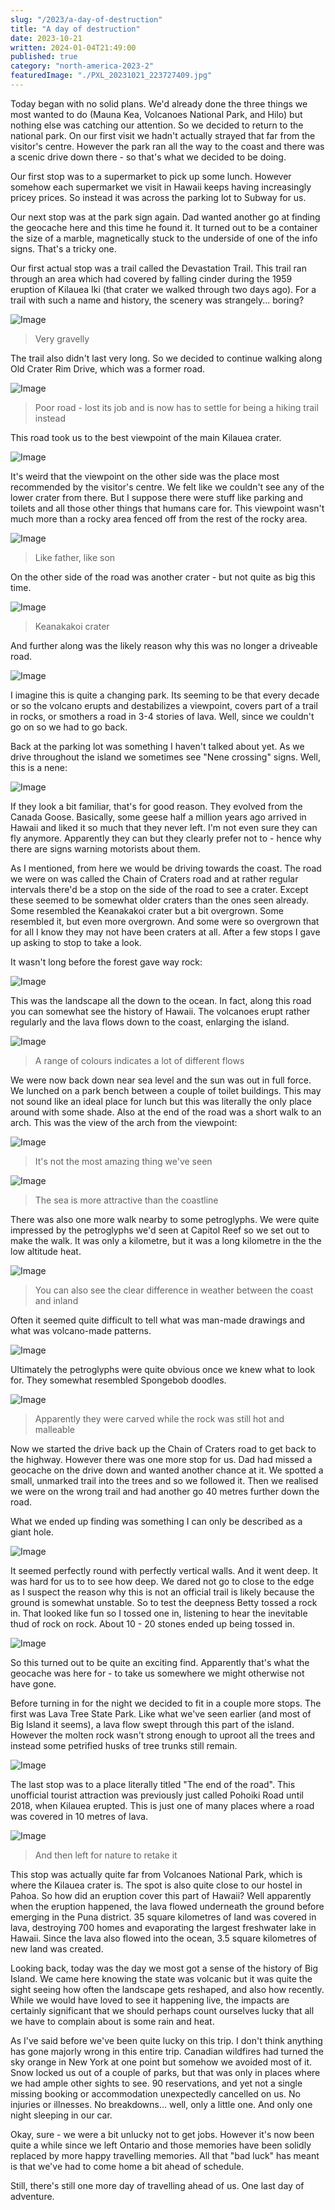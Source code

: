 ```yaml
---
slug: "/2023/a-day-of-destruction"
title: "A day of destruction"
date: 2023-10-21
written: 2024-01-04T21:49:00
published: true
category: "north-america-2023-2"
featuredImage: "./PXL_20231021_223727409.jpg"
---
```


Today began with no solid plans. We'd already done the three things we most wanted to do (Mauna Kea, Volcanoes National Park, and Hilo) but nothing else was catching our attention. So we decided to return to the national park. On our first visit we hadn't actually strayed that far from the visitor's centre. However the park ran all the way to the coast and there was a scenic drive down there - so that's what we decided to be doing.

Our first stop was to a supermarket to pick up some lunch. However somehow each supermarket we visit in Hawaii keeps having increasingly pricey prices. So instead it was across the parking lot to Subway for us.

Our next stop was at the park sign again. Dad wanted another go at finding the geocache here and this time he found it. It turned out to be a container the size of a marble, magnetically stuck to the underside of one of the info signs. That's a tricky one.

Our first actual stop was a trail called the Devastation Trail. This trail ran through an area which had covered by falling cinder during the 1959 eruption of Kilauea Iki (that crater we walked through two days ago). For a trail with such a name and history, the scenery was strangely... boring?

![Image](PXL_20231021_203545850.jpg)

> Very gravelly

The trail also didn't last very long. So we decided to continue walking along Old Crater Rim Drive, which was a former road.

![Image](PXL_20231021_205737684.jpg)

> Poor road - lost its job and is now has to settle for being a hiking trail instead

This road took us to the best viewpoint of the main Kilauea crater.

![Image](PXL_20231021_210453219.jpg)

It's weird that the viewpoint on the other side was the place most recommended by the visitor's centre. We felt like we couldn't see any of the lower crater from there. But I suppose there were stuff like parking and toilets and all those other things that humans care for. This viewpoint wasn't much more than a rocky area fenced off from the rest of the rocky area.

![Image](PXL_20231021_210602694.jpg)

> Like father, like son

On the other side of the road was another crater - but not quite as big this time.

![Image](PXL_20231021_211545114.jpg)

> Keanakakoi crater

And further along was the likely reason why this was no longer a driveable road.

![Image](PXL_20231021_211632883.jpg)

I imagine this is quite a changing park. Its seeming to be that every decade or so the volcano erupts and destabilizes a viewpoint, covers part of a trail in rocks, or smothers a road in 3-4 stories of lava. Well, since we couldn't go on so we had to go back.

Back at the parking lot was something I haven't talked about yet. As we drive throughout the island we sometimes see "Nene crossing" signs. Well, this is a nene:

![Image](PXL_20231021_215654169.jpg)

If they look a bit familiar, that's for good reason. They evolved from the Canada Goose. Basically, some geese half a million years ago arrived in Hawaii and liked it so much that they never left. I'm not even sure they can fly anymore. Apparently they can but they clearly prefer not to - hence why there are signs warning motorists about them.

As I mentioned, from here we would be driving towards the coast. The road we were on was called the Chain of Craters road and at rather regular intervals there'd be a stop on the side of the road to see a crater. Except these seemed to be somewhat older craters than the ones seen already. Some resembled the Keanakakoi crater but a bit overgrown. Some resembled it, but even more overgrown. And some were so overgrown that for all I know they may not have been craters at all. After a few stops I gave up asking to stop to take a look.

It wasn't long before the forest gave way rock:

![Image](PXL_20231021_222443928.jpg)

This was the landscape all the down to the ocean. In fact, along this road you can somewhat see the history of Hawaii. The volcanoes erupt rather regularly and the lava flows down to the coast, enlarging the island.

![Image](PXL_20231021_223727409.jpg)

> A range of colours indicates a lot of different flows

We were now back down near sea level and the sun was out in full force. We lunched on a park bench between a couple of toilet buildings. This may not sound like an ideal place for lunch but this was literally the only place around with some shade. Also at the end of the road was a short walk to an arch. This was the view of the arch from the viewpoint:

![Image](PXL_20231021_231607079.jpg)

> It's not the most amazing thing we've seen

![Image](PXL_20231021_231610363.jpg)

> The sea is more attractive than the coastline

There was also one more walk nearby to some petroglyphs. We were quite impressed by the petroglyphs we'd seen at Capitol Reef so we set out to make the walk. It was only a kilometre, but it was a long kilometre in the the low altitude heat.

![Image](PXL_20231021_233347524.jpg)

> You can also see the clear difference in weather between the coast and inland

Often it seemed quite difficult to tell what was man-made drawings and what was volcano-made patterns.

![Image](PXL_20231021_235904289.jpg)

Ultimately the petroglyphs were quite obvious once we knew what to look for. They somewhat resembled Spongebob doodles.

![Image](PXL_20231021_235324655.jpg)

> Apparently they were carved while the rock was still hot and malleable

Now we started the drive back up the Chain of Craters road to get back to the highway. However there was one more stop for us. Dad had missed a geocache on the drive down and wanted another chance at it. We spotted a small, unmarked trail into the trees and so we followed it. Then we realised we were on the wrong trail and had another go 40 metres further down the road.

What we ended up finding was something I can only be described as a giant hole.

![Image](PXL_20231022_004505160.jpg)

It seemed perfectly round with perfectly vertical walls. And it went deep. It was hard for us to to see how deep. We dared not go to close to the edge as I suspect the reason why this is not an official trail is likely because the ground is somewhat unstable. So to test the deepness Betty tossed a rock in. That looked like fun so I tossed one in, listening to hear the inevitable thud of rock on rock. About 10 - 20 stones ended up being tossed in.

![Image](PXL_20231022_004811202.jpg)

So this turned out to be quite an exciting find. Apparently that's what the geocache was here for - to take us somewhere we might otherwise not have gone.

Before turning in for the night we decided to fit in a couple more stops. The first was Lava Tree State Park. Like what we've seen earlier (and most of Big Island it seems), a lava flow swept through this part of the island. However the molten rock wasn't strong enough to uproot all the trees and instead some petrified husks of tree trunks still remain.

![Image](PXL_20231022_025246866.jpg)

The last stop was to a place literally titled "The end of the road". This unofficial tourist attraction was previously just called Pohoiki Road until 2018, when Kilauea erupted. This is just one of many places where a road was covered in 10 metres of lava.

![Image](PXL_20231022_030143682.jpg)

> And then left for nature to retake it

This stop was actually quite far from Volcanoes National Park, which is where the Kilauea crater is. The spot is also quite close to our hostel in Pahoa. So how did an eruption cover this part of Hawaii? Well apparently when the eruption happened, the lava flowed underneath the ground before emerging in the Puna district. 35 square kilometres of land was covered in lava, destroying 700 homes and evaporating the largest freshwater lake in Hawaii. Since the lava also flowed into the ocean, 3.5 square kilometres of new land was created.

Looking back, today was the day we most got a sense of the history of Big Island. We came here knowing the state was volcanic but it was quite the sight seeing how often the landscape gets reshaped, and also how recently. While we would have loved to see it happening live, the impacts are certainly significant that we should perhaps count ourselves lucky that all we have to complain about is some rain and heat.

As I've said before we've been quite lucky on this trip. I don't think anything has gone majorly wrong in this entire trip. Canadian wildfires had turned the sky orange in New York at one point but somehow we avoided most of it. Snow locked us out of a couple of parks, but that was only in places where we had ample other sights to see. 90 reservations, and yet not a single missing booking or accommodation unexpectedly cancelled on us. No injuries or illnesses. No breakdowns... well, only a little one. And only one night sleeping in our car.

Okay, sure - we were a bit unlucky not to get jobs. However it's now been quite a while since we left Ontario and those memories have been solidly replaced by more happy travelling memories. All that "bad luck" has meant is that we've had to come home a bit ahead of schedule.

Still, there's still one more day of travelling ahead of us. One last day of adventure.
